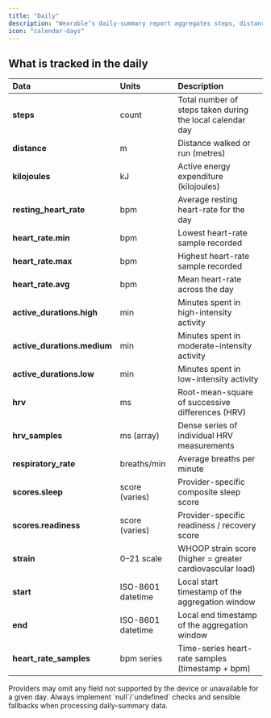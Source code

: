```yaml
---
title: "Daily"
description: "Wearable’s daily-summary report aggregates steps, distance, active energy, heart-rate statistics, HRV, respiratory rate, composite readiness/sleep scores, and more — everything you need to understand overall activity and recovery on a calendar-day basis."
icon: "calendar-days"
---
```


## What is tracked in the daily

| **Data**                    | **Units**         | **Description**                                           |
| :-------------------------- | :---------------- | :-------------------------------------------------------- |
| **steps**                   | count             | Total number of steps taken during the local calendar day |
| **distance**                | m                 | Distance walked or run (metres)                           |
| **kilojoules**              | kJ                | Active energy expenditure (kilojoules)                    |
| **resting_heart_rate**      | bpm               | Average resting heart-rate for the day                    |
| **heart_rate.min**          | bpm               | Lowest heart-rate sample recorded                         |
| **heart_rate.max**          | bpm               | Highest heart-rate sample recorded                        |
| **heart_rate.avg**          | bpm               | Mean heart-rate across the day                            |
| **active_durations.high**   | min               | Minutes spent in high-intensity activity                  |
| **active_durations.medium** | min               | Minutes spent in moderate-intensity activity              |
| **active_durations.low**    | min               | Minutes spent in low-intensity activity                   |
| **hrv**                     | ms                | Root-mean-square of successive differences (HRV)          |
| **hrv_samples**             | ms (array)        | Dense series of individual HRV measurements               |
| **respiratory_rate**        | breaths/min       | Average breaths per minute                                |
| **scores.sleep**            | score (varies)    | Provider-specific composite sleep score                   |
| **scores.readiness**        | score (varies)    | Provider-specific readiness / recovery score              |
| **strain**                  | 0–21 scale        | WHOOP strain score (higher = greater cardiovascular load) |
| **start**                   | ISO-8601 datetime | Local start timestamp of the aggregation window           |
| **end**                     | ISO-8601 datetime | Local end timestamp of the aggregation window             |
| **heart_rate_samples**      | bpm series        | Time-series heart-rate samples (timestamp \+ bpm)         |

<Warning>
  Providers may omit any field not supported by the device or unavailable for a given day. Always implement `null`/`undefined` checks and sensible fallbacks when processing daily-summary data.
</Warning>